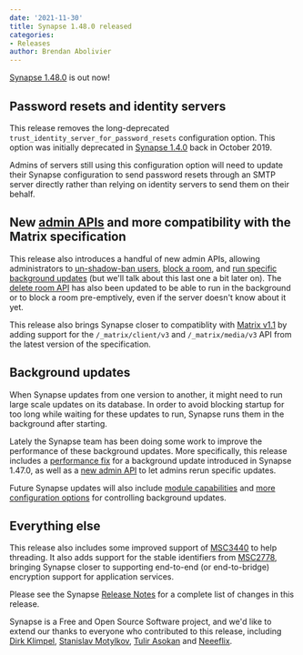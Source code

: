```yaml
---
date: '2021-11-30'
title: Synapse 1.48.0 released
categories:
- Releases
author: Brendan Abolivier
---
```


[Synapse 1.48.0](https://github.com/matrix-org/synapse/releases/tag/v1.48.0) is out now!

## Password resets and identity servers

This release removes the long-deprecated `trust_identity_server_for_password_resets` configuration option. This option was initially deprecated in [Synapse 1.4.0](https://github.com/matrix-org/synapse/releases/tag/v1.4.0) back in October 2019.

Admins of servers still using this configuration option will need to update their Synapse configuration to send password resets through an SMTP server directly rather than relying on identity servers to send them on their behalf.

## New [admin APIs](https://matrix-org.github.io/synapse/latest/usage/administration/admin_api/index.html) and more compatibility with the Matrix specification

This release also introduces a handful of new admin APIs, allowing administrators to [un-shadow-ban users](https://matrix-org.github.io/synapse/latest/admin_api/user_admin_api.html#controlling-whether-a-user-is-shadow-banned), [block a room](https://matrix-org.github.io/synapse/latest/admin_api/rooms.html#block-room-api), and [run specific background updates](https://matrix-org.github.io/synapse/latest/usage/administration/admin_api/background_updates.html#run) (but we'll talk about this last one a bit later on). The [delete room API](https://matrix-org.github.io/synapse/latest/admin_api/rooms.html#delete-room-api) has also been updated to be able to run in the background or to block a room pre-emptively, even if the server doesn't know about it yet.

This release also brings Synapse closer to compatiblity with [Matrix v1.1](https://matrix.org/blog/2021/11/09/matrix-v-1-1-release) by adding support for the `/_matrix/client/v3` and `/_matrix/media/v3` API from the latest version of the specification.

## Background updates

When Synapse updates from one version to another, it might need to run large scale updates on its database. In order to avoid blocking startup for too long while waiting for these updates to run, Synapse runs them in the background after starting.

Lately the Synapse team has been doing some work to improve the performance of these background updates. More specifically, this release includes a [performance fix](https://github.com/matrix-org/synapse/pull/11421) for a background update introduced in Synapse 1.47.0, as well as a [new admin API](https://matrix-org.github.io/synapse/latest/usage/administration/admin_api/background_updates.html#run) to let admins rerun specific updates.

Future Synapse updates will also include [module capabilities](https://github.com/matrix-org/synapse/pull/11306) and [more configuration options](https://github.com/matrix-org/synapse/issues/11260) for controlling background updates.

## Everything else

This release also includes some improved support of [MSC3440](https://github.com/matrix-org/matrix-doc/pull/3440) to help threading. It also adds support for the stable identifiers from [MSC2778](https://github.com/matrix-org/matrix-doc/pull/2778), bringing Synapse closer to supporting end-to-end (or end-to-bridge) encryption support for application services.

Please see the Synapse [Release Notes](https://github.com/matrix-org/synapse/blob/v1.48.0/CHANGES.md) for a complete list of changes in this release.

Synapse is a Free and Open Source Software project, and we'd like to extend our thanks to everyone who contributed to this release, including [Dirk Klimpel](https://github.com/dklimpel), [Stanislav Motylkov](https://github.com/binarymaster), [Tulir Asokan](https://github.com/tulir) and [Neeeflix](https://github.com/Neeeflix).
